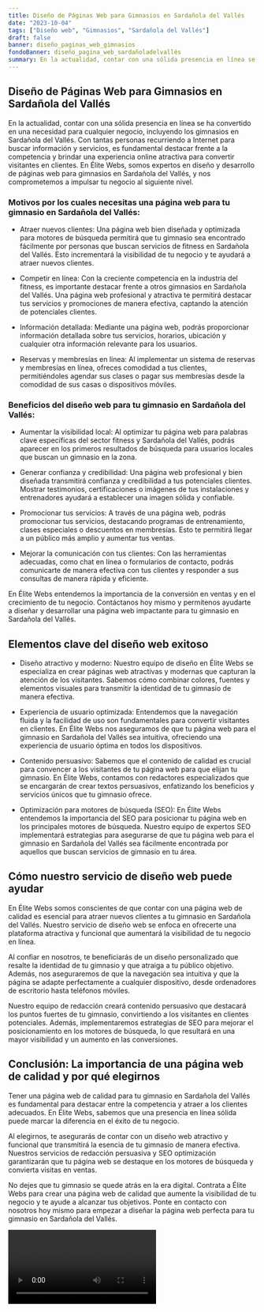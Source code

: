 ```yaml
---
title: Diseño de Páginas Web para Gimnasios en Sardañola del Vallés
date: "2023-10-04"
tags: ["Diseño web", "Gimnasios", "Sardañola del Vallés"]
draft: false
banner: diseño_paginas_web_gimnasios
fondoBanner: diseño_pagina_web_sardañoladelvallés
summary: En la actualidad, contar con una sólida presencia en línea se ha convertido en una necesidad para cualquier negocio, incluyendo los gimnasios en Sardañola del Vallés. Con tantas personas recurriendo a Internet para buscar información y servicios, es fundamental destacar frente a la competencia y brindar una experiencia online atractiva para convertir visitantes en clientes. En Élite Webs, somos expertos en diseño y desarrollo de páginas web para gimnasios en Sardañola del Vallés, y nos comprometemos a impulsar tu negocio al siguiente nivel.
---
```



## Diseño de Páginas Web para Gimnasios en Sardañola del Vallés

En la actualidad, contar con una sólida presencia en línea se ha convertido en una necesidad para cualquier negocio, incluyendo los gimnasios en Sardañola del Vallés. Con tantas personas recurriendo a Internet para buscar información y servicios, es fundamental destacar frente a la competencia y brindar una experiencia online atractiva para convertir visitantes en clientes. En Élite Webs, somos expertos en diseño y desarrollo de páginas web para gimnasios en Sardañola del Vallés, y nos comprometemos a impulsar tu negocio al siguiente nivel.

### Motivos por los cuales necesitas una página web para tu gimnasio en Sardañola del Vallés:

- Atraer nuevos clientes: Una página web bien diseñada y optimizada para motores de búsqueda permitirá que tu gimnasio sea encontrado fácilmente por personas que buscan servicios de fitness en Sardañola del Vallés. Esto incrementará la visibilidad de tu negocio y te ayudará a atraer nuevos clientes.

- Competir en línea: Con la creciente competencia en la industria del fitness, es importante destacar frente a otros gimnasios en Sardañola del Vallés. Una página web profesional y atractiva te permitirá destacar tus servicios y promociones de manera efectiva, captando la atención de potenciales clientes.

- Información detallada: Mediante una página web, podrás proporcionar información detallada sobre tus servicios, horarios, ubicación y cualquier otra información relevante para los usuarios.

- Reservas y membresías en línea: Al implementar un sistema de reservas y membresías en línea, ofreces comodidad a tus clientes, permitiéndoles agendar sus clases o pagar sus membresías desde la comodidad de sus casas o dispositivos móviles.

### Beneficios del diseño web para tu gimnasio en Sardañola del Vallés:

- Aumentar la visibilidad local: Al optimizar tu página web para palabras clave específicas del sector fitness y Sardañola del Vallés, podrás aparecer en los primeros resultados de búsqueda para usuarios locales que buscan un gimnasio en la zona.

- Generar confianza y credibilidad: Una página web profesional y bien diseñada transmitirá confianza y credibilidad a tus potenciales clientes. Mostrar testimonios, certificaciones o imágenes de tus instalaciones y entrenadores ayudará a establecer una imagen sólida y confiable.

- Promocionar tus servicios: A través de una página web, podrás promocionar tus servicios, destacando programas de entrenamiento, clases especiales o descuentos en membresías. Esto te permitirá llegar a un público más amplio y aumentar tus ventas.

- Mejorar la comunicación con tus clientes: Con las herramientas adecuadas, como chat en línea o formularios de contacto, podrás comunicarte de manera efectiva con tus clientes y responder a sus consultas de manera rápida y eficiente.

En Élite Webs entendemos la importancia de la conversión en ventas y en el crecimiento de tu negocio. Contáctanos hoy mismo y permítenos ayudarte a diseñar y desarrollar una página web impactante para tu gimnasio en Sardañola del Vallés.

<GifSeo />

<Cta />

## Elementos clave del diseño web exitoso

- Diseño atractivo y moderno: Nuestro equipo de diseño en Élite Webs se especializa en crear páginas web atractivas y modernas que capturan la atención de los visitantes. Sabemos cómo combinar colores, fuentes y elementos visuales para transmitir la identidad de tu gimnasio de manera efectiva.

- Experiencia de usuario optimizada: Entendemos que la navegación fluida y la facilidad de uso son fundamentales para convertir visitantes en clientes. En Élite Webs nos aseguramos de que tu página web para el gimnasio en Sardañola del Vallés sea intuitiva, ofreciendo una experiencia de usuario óptima en todos los dispositivos.

- Contenido persuasivo: Sabemos que el contenido de calidad es crucial para convencer a los visitantes de tu página web para que elijan tu gimnasio. En Élite Webs, contamos con redactores especializados que se encargarán de crear textos persuasivos, enfatizando los beneficios y servicios únicos que tu gimnasio ofrece.

- Optimización para motores de búsqueda (SEO): En Élite Webs entendemos la importancia del SEO para posicionar tu página web en los principales motores de búsqueda. Nuestro equipo de expertos SEO implementará estrategias para asegurarse de que tu página web para el gimnasio en Sardañola del Vallés sea fácilmente encontrada por aquellos que buscan servicios de gimnasio en tu área.

## Cómo nuestro servicio de diseño web puede ayudar

En Élite Webs somos conscientes de que contar con una página web de calidad es esencial para atraer nuevos clientes a tu gimnasio en Sardañola del Vallés. Nuestro servicio de diseño web se enfoca en ofrecerte una plataforma atractiva y funcional que aumentará la visibilidad de tu negocio en línea.

Al confiar en nosotros, te beneficiarás de un diseño personalizado que resalte la identidad de tu gimnasio y que atraiga a tu público objetivo. Además, nos aseguraremos de que la navegación sea intuitiva y que la página se adapte perfectamente a cualquier dispositivo, desde ordenadores de escritorio hasta teléfonos móviles.

Nuestro equipo de redacción creará contenido persuasivo que destacará los puntos fuertes de tu gimnasio, convirtiendo a los visitantes en clientes potenciales. Además, implementaremos estrategias de SEO para mejorar el posicionamiento en los motores de búsqueda, lo que resultará en una mayor visibilidad y un aumento en las conversiones.

## Conclusión: La importancia de una página web de calidad y por qué elegirnos

Tener una página web de calidad para tu gimnasio en Sardañola del Vallés es fundamental para destacar entre la competencia y atraer a los clientes adecuados. En Élite Webs, sabemos que una presencia en línea sólida puede marcar la diferencia en el éxito de tu negocio.

Al elegirnos, te asegurarás de contar con un diseño web atractivo y funcional que transmitirá la esencia de tu gimnasio de manera efectiva. Nuestros servicios de redacción persuasiva y SEO optimización garantizarán que tu página web se destaque en los motores de búsqueda y convierta visitas en ventas.

No dejes que tu gimnasio se quede atrás en la era digital. Contrata a Élite Webs para crear una página web de calidad que aumente la visibilidad de tu negocio y te ayude a alcanzar tus objetivos. Ponte en contacto con nosotros hoy mismo para empezar a diseñar la página web perfecta para tu gimnasio en Sardañola del Vallés.

<Video />

<CtaBot job="Gimnasios" city="Sardañola del Vallés" />

<Gmaps query="Sardañola del Vallés+españa+maps" />
